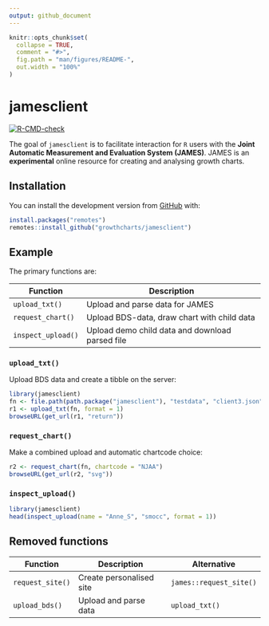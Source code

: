 ```yaml
---
output: github_document
---
```


<!-- README.md is generated from README.Rmd. Please edit that file -->

```r
knitr::opts_chunk$set(
  collapse = TRUE,
  comment = "#>",
  fig.path = "man/figures/README-",
  out.width = "100%"
)
```
# jamesclient

<!-- badges: start -->
[![R-CMD-check](https://github.com/growthcharts/jamesclient/workflows/R-CMD-check/badge.svg)](https://github.com/growthcharts/jamesclient/actions)
<!-- badges: end -->

The goal of `jamesclient` is to facilitate interaction for `R` users with the 
**Joint Automatic Measurement and Evaluation System (JAMES)**.
JAMES is an **experimental** online resource for creating and analysing
growth charts.

## Installation

You can install the development version from [GitHub](https://github.com/) with:

``` r
install.packages("remotes")
remotes::install_github("growthcharts/jamesclient")
```
## Example

The primary functions are:

Function          | Description
----------------- | -------------
`upload_txt()`    | Upload and parse data for JAMES
`request_chart()` | Upload BDS-data, draw chart with child data
`inspect_upload()`| Upload demo child data and download parsed file

### `upload_txt()`

Upload BDS data and create a tibble on the server:

```r
library(jamesclient)
fn <- file.path(path.package("jamesclient"), "testdata", "client3.json")
r1 <- upload_txt(fn, format = 1)
browseURL(get_url(r1, "return"))
```

### `request_chart()`

Make a combined upload and automatic chartcode choice:

```r
r2 <- request_chart(fn, chartcode = "NJAA")
browseURL(get_url(r2, "svg"))
```

### `inspect_upload()`

```r
library(jamesclient)
head(inspect_upload(name = "Anne_S", "smocc", format = 1))
```


## Removed functions

Function          | Description                          | Alternative             |
----------------- | -------------------------------------| ----------------------- |
`request_site()`  | Create personalised site             | `james::request_site()` |
`upload_bds()`    | Upload and parse data                | `upload_txt()`          |
